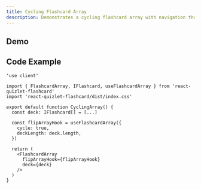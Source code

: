 ```yaml
---
title: Cycling Flashcard Array
description: Demonstrates a cycling flashcard array with navigation through a deck of cards.
---
```



## Demo

<CyclingArrayDemo />

## Code Example

```tsx
'use client'

import { FlashcardArray, IFlashcard, useFlashcardArray } from 'react-quizlet-flashcard'
import 'react-quizlet-flashcard/dist/index.css'

export default function CyclingArray() {
  const deck: IFlashcard[] = [...]

  const flipArrayHook = useFlashcardArray({
    cycle: true,
    deckLength: deck.length,
  })

  return (
    <FlashcardArray
      flipArrayHook={flipArrayHook}
      deck={deck}
    />
  )
}

```
